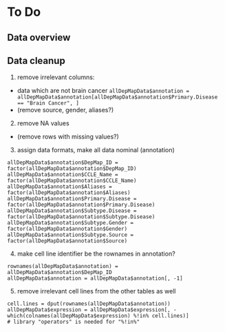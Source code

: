 # To Do
## Data overview



## Data cleanup

1. remove irrelevant columns:
  + data which are not brain cancer
    ```
    allDepMapData$annotation = allDepMapData$annotation[allDepMapData$annotation$Primary.Disease == "Brain Cancer", ]
    ```
  + (remove source, gender, aliases?) 
2. remove NA values
  + (remove rows with missing values?)

3. assign data formats, make all data nominal (annotation)
```
allDepMapData$annotation$DepMap_ID = factor(allDepMapData$annotation$DepMap_ID)
allDepMapData$annotation$CCLE_Name = factor(allDepMapData$annotation$CCLE_Name)
allDepMapData$annotation$Aliases = factor(allDepMapData$annotation$Aliases)
allDepMapData$annotation$Primary.Disease = factor(allDepMapData$annotation$Primary.Disease)
allDepMapData$annotation$Subtype.Disease = factor(allDepMapData$annotation$Subtype.Disease)
allDepMapData$annotation$Subtype.Gender = factor(allDepMapData$annotation$Gender)
allDepMapData$annotation$Subtype.Source = factor(allDepMapData$annotation$Source)
```
4. make cell line identifier be the rownames in annotation?
```
rownames(allDepMapData$annotation) = allDepMapData$annotation$DepMap_ID
allDepMapData$annotation = allDepMapData$annotation[, -1]
```

5. remove irrelevant cell lines from the other tables as well
```
cell.lines = dput(rownames(allDepMapData$annotation))
allDepMapData$expression = allDepMapData$expression[, -which(colnames(allDepMapData$expression) %!in% cell.lines)]
# library "operators" is needed for "%!in%"
```